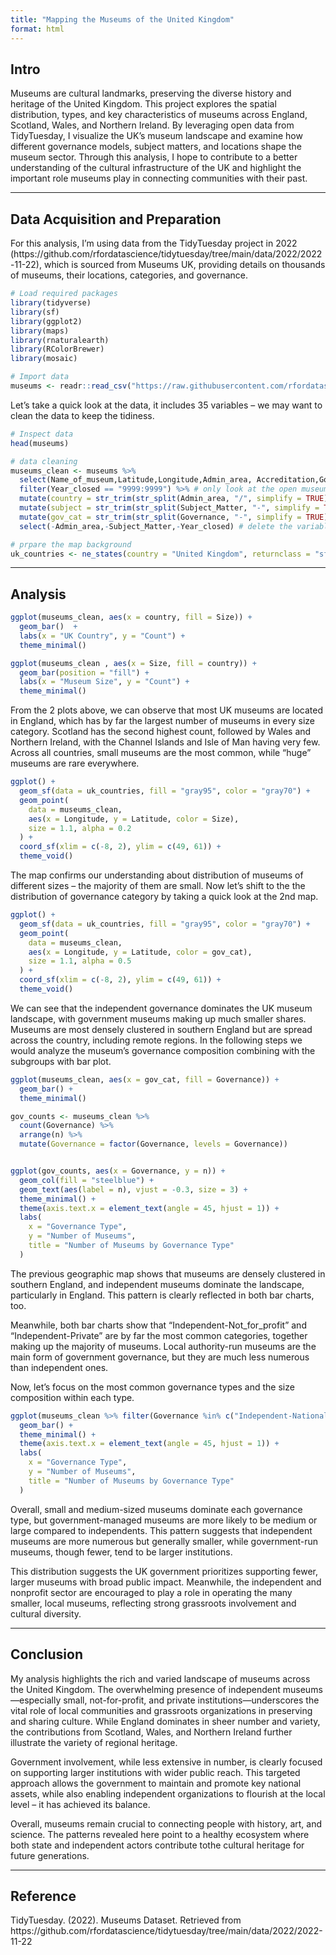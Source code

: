 ```yaml
---
title: "Mapping the Museums of the United Kingdom"
format: html
---
```


## Intro

Museums are cultural landmarks, preserving the diverse history and heritage of the United Kingdom. This project explores the spatial distribution, types, and key characteristics of museums across England, Scotland, Wales, and Northern Ireland.
By leveraging open data from TidyTuesday, I visualize the UK’s museum landscape and examine how different governance models, subject matters, and locations shape the museum sector.
Through this analysis, I hope to contribute to a better understanding of the cultural infrastructure of the UK and highlight the important role museums play in connecting communities with their past.

---

## Data Acquisition and Preparation

For this analysis, I’m using data from the TidyTuesday project in 2022 (https://github.com/rfordatascience/tidytuesday/tree/main/data/2022/2022-11-22), which is sourced from Museums UK, providing details on thousands of museums, their locations, categories, and governance.

```r
# Load required packages
library(tidyverse)
library(sf)
library(ggplot2)
library(maps)
library(rnaturalearth)
library(RColorBrewer)
library(mosaic)
```

```r
# Import data
museums <- readr::read_csv("https://raw.githubusercontent.com/rfordatascience/tidytuesday/main/data/2022/2022-11-22/museums.csv") 
```
Let's take a quick look at the data, it includes 35 variables -- we may want to clean the data to keep the tidiness.
```r
# Inspect data
head(museums)
```
```r
# data cleaning
museums_clean <- museums %>% 
  select(Name_of_museum,Latitude,Longitude,Admin_area, Accreditation,Governance,Size,Subject_Matter,Year_closed) %>% # keep only useful variables
  filter(Year_closed == "9999:9999") %>% # only look at the open museums
  mutate(country = str_trim(str_split(Admin_area, "/", simplify = TRUE)[,2])) %>% 
  mutate(subject = str_trim(str_split(Subject_Matter, "-", simplify = TRUE)[,1])) %>% 
  mutate(gov_cat = str_trim(str_split(Governance, "-", simplify = TRUE)[,1])) %>% 
  select(-Admin_area,-Subject_Matter,-Year_closed) # delete the variables that we've already organized
```

```r
# prpare the map background
uk_countries <- ne_states(country = "United Kingdom", returnclass = "sf")
```

---

## Analysis
```r
ggplot(museums_clean, aes(x = country, fill = Size)) +
  geom_bar()  +
  labs(x = "UK Country", y = "Count") +
  theme_minimal()

ggplot(museums_clean , aes(x = Size, fill = country)) +
  geom_bar(position = "fill") +
  labs(x = "Museum Size", y = "Count") +
  theme_minimal()
```
From the 2 plots above, we can observe that most UK museums are located in England, which has by far the largest number of museums in every size category. Scotland has the second highest count, followed by Wales and Northern Ireland, with the Channel Islands and Isle of Man having very few. Across all countries, small museums are the most common, while “huge” museums are rare everywhere.

```r
ggplot() +
  geom_sf(data = uk_countries, fill = "gray95", color = "gray70") +
  geom_point(
    data = museums_clean,
    aes(x = Longitude, y = Latitude, color = Size),
    size = 1.1, alpha = 0.2
  ) +
  coord_sf(xlim = c(-8, 2), ylim = c(49, 61)) +
  theme_void()
```
The map confirms our understanding about distribution of museums of different sizes -- the majority of them are small. Now let's shift to the the distribution of governance category by taking a quick look at the 2nd map. 


```r
ggplot() +
  geom_sf(data = uk_countries, fill = "gray95", color = "gray70") +
  geom_point(
    data = museums_clean,
    aes(x = Longitude, y = Latitude, color = gov_cat), 
    size = 1.1, alpha = 0.5
  ) +
  coord_sf(xlim = c(-8, 2), ylim = c(49, 61)) +
  theme_void()
```
We can see that the independent governance dominates the UK museum landscape, with government museums making up much smaller shares. Museums are most densely clustered in southern England but are spread across the country, including remote regions. In the following steps we would analyze the museum's governance composition combining with the subgroups with bar plot. 

```r
ggplot(museums_clean, aes(x = gov_cat, fill = Governance)) +
  geom_bar() +
  theme_minimal()

gov_counts <- museums_clean %>%
  count(Governance) %>%
  arrange(n) %>%
  mutate(Governance = factor(Governance, levels = Governance)) 


ggplot(gov_counts, aes(x = Governance, y = n)) +
  geom_col(fill = "steelblue") +
  geom_text(aes(label = n), vjust = -0.3, size = 3) + 
  theme_minimal() +
  theme(axis.text.x = element_text(angle = 45, hjust = 1)) + 
  labs(
    x = "Governance Type",
    y = "Number of Museums",
    title = "Number of Museums by Governance Type"
  )
```
The previous geographic map shows that museums are densely clustered in southern England, and independent museums dominate the landscape, particularly in England. This pattern is clearly reflected in both bar charts, too. 

Meanwhile, both bar charts show that “Independent-Not_for_profit” and “Independent-Private” are by far the most common categories, together making up the majority of museums. Local authority-run museums are the main form of government governance, but they are much less numerous than independent ones.

Now, let's focus on the most common governance types and the size composition within each type.

```r
ggplot(museums_clean %>% filter(Governance %in% c("Independent-National_Trust", "Independent-Private","Government-Local_Authority","Independent-Not_for_profit")), aes(x = Governance, fill = Size)) +
  geom_bar() +
  theme_minimal() +
  theme(axis.text.x = element_text(angle = 45, hjust = 1)) + 
  labs(
    x = "Governance Type",
    y = "Number of Museums",
    title = "Number of Museums by Governance Type"
  )
```
Overall, small and medium-sized museums dominate each governance type, but government-managed museums are more likely to be medium or large compared to independents. This pattern suggests that independent museums are more numerous but generally smaller, while government-run museums, though fewer, tend to be larger institutions.

This distribution suggests the UK government prioritizes supporting fewer, larger museums with broad public impact. Meanwhile, the independent and nonprofit sector are encouraged to play a role in operating the many smaller, local museums, reflecting strong grassroots involvement and cultural diversity.



---

## Conclusion

My analysis highlights the rich and varied landscape of museums across the United Kingdom. The overwhelming presence of independent museums—especially small, not-for-profit, and private institutions—underscores the vital role of local communities and grassroots organizations in preserving and sharing culture. While England dominates in sheer number and variety, the contributions from Scotland, Wales, and Northern Ireland further illustrate the variety of regional heritage.

Government involvement, while less extensive in number, is clearly focused on supporting larger institutions with wider public reach. This targeted approach allows the government to maintain and promote key national assets, while also enabling independent organizations to flourish at the local level -- it has achieved its balance. 

Overall, museums remain crucial to connecting people with history, art, and science. The patterns revealed here point to a healthy ecosystem where both state and independent actors contribute tothe cultural heritage for future generations.

---

## Reference

TidyTuesday. (2022). Museums Dataset. Retrieved from 
https://github.com/rfordatascience/tidytuesday/tree/main/data/2022/2022-11-22













